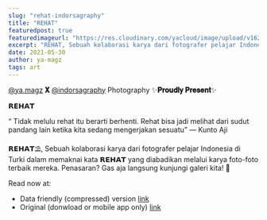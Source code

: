 ```yaml
---
slug: "rehat-indorsagraphy"
title: "REHAT"
featuredpost: true
featuredimageurl: "https://res.cloudinary.com/yacloud/image/upload/v1624760381/articles%20pictures/2021-05-30-rehat-indorsagraphy/rehat-indorsagraphy.jpg"
excerpt: "REHAT, Sebuah kolaborasi karya dari fotografer pelajar Indonesia di Turki dalam memaknai kata REHAT yang diabadikan melalui karya foto-foto terbaik mereka."
date: 2021-05-30
author: ya-magz
tags: art
---
```


[@ya.magz](https://www.instagram.com/ya.magz/) **𝐗** [@indorsagraphy](https://www.instagram.com/indorsagraphy/) Photography ✨**𝐏𝐫𝐨𝐮𝐝𝐥𝐲 𝐏𝐫𝐞𝐬𝐞𝐧𝐭**✨

**𝗥𝗘𝗛𝗔𝗧**

“ Tidak melulu rehat itu berarti berhenti. Rehat bisa jadi melihat dari sudut pandang lain ketika kita sedang mengerjakan sesuatu”
— Kunto Aji

**𝗥𝗘𝗛𝗔𝗧**⛱, Sebuah kolaborasi karya dari fotografer pelajar Indonesia di Turki dalam memaknai kata **𝗥𝗘𝗛𝗔𝗧** yang diabadikan melalui karya foto-foto terbaik mereka. Penasaran? Gas aja langsung kunjungi galeri kita! 🥳

Read now at:

- Data friendly (compressed) version [link](https://ya-magazine.com/redirect?url=https://drive.google.com/file/d/1KhDG9U282F20AU3Aon9hRdPg1xuV5PPu/view?usp=sharing)
- Original (donwload or mobile app only) [link](https://ya-magazine.com/redirect?url=https://drive.google.com/file/d/10QSrWx5Zz-UNpYmgb6YEThJ4rG4v9-ei/view?usp=sharing)
